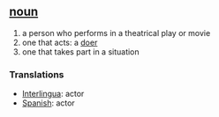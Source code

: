 == [[noun]] ==
# a person who performs in a theatrical play or movie
# one that acts: a [[doer]]
# one that takes part in a situation

=== Translations ===
*[[Interlingua]]: actor
*[[Spanish]]: actor